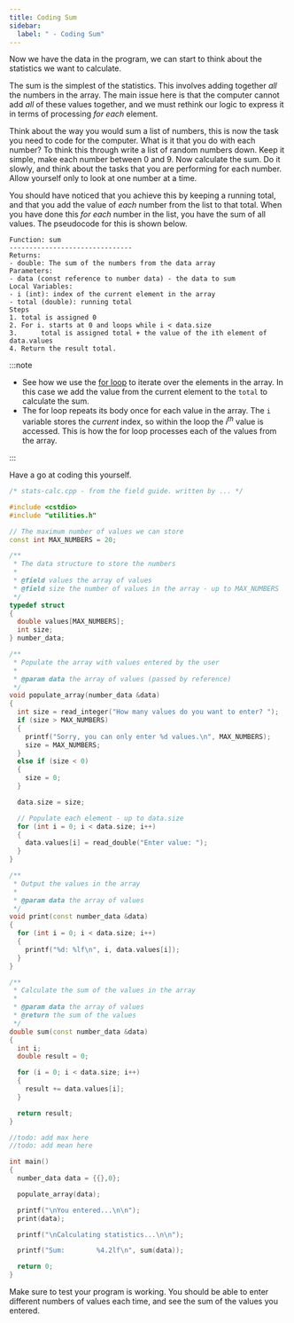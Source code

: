 ```yaml
---
title: Coding Sum
sidebar:
  label: " - Coding Sum"
---
```


Now we have the data in the program, we can start to think about the statistics we want to calculate.

The sum is the simplest of the statistics. This involves adding together *all* the numbers in the array. The main issue here is that the computer cannot add *all* of these values together, and we must rethink our logic to express it in terms of processing *for each* element.

Think about the way you would sum a list of numbers, this is now the task you need to code for the computer. What is it that you do with each number? To think this through write a list of random numbers down. Keep it simple, make each number between 0 and 9. Now calculate the sum. Do it slowly, and think about the tasks that you are performing for each number. Allow yourself only to look at one number at a time.

You should have noticed that you achieve this by keeping a running total, and that you add the value of *each* number from the list to that total. When you have done this *for each* number in the list, you have the sum of all values. The pseudocode for this is shown below.

```plaintext
Function: sum
-------------------------------
Returns:
- double: The sum of the numbers from the data array
Parameters:
- data (const reference to number data) - the data to sum
Local Variables:
- i (int): index of the current element in the array
- total (double): running total
Steps
1. total is assigned 0
2. For i. starts at 0 and loops while i < data.size
3.      total is assigned total + the value of the ith element of data.values
4. Return the result total.
```

:::note

- See how we use the [for loop](/book/part-2-organised-code/5-working-with-multiples/0-panorama/1-array-iteration) to iterate over the elements in the array. In this case we add the value from the current element to the `total` to calculate the sum. 
- The for loop repeats its body once for each value in the array. The `i` variable stores the *current* index, so within the loop the *i<sup>th</sup>* value is accessed. This is how the for loop processes each of the values from the array.

:::

Have a go at coding this yourself.

<Accordion>
  <AccordionItem
    header="Code for sum"
  >

```cpp {61-78,89,92-94}
/* stats-calc.cpp - from the field guide. written by ... */

#include <cstdio>
#include "utilities.h"

// The maximum number of values we can store
const int MAX_NUMBERS = 20;

/**
 * The data structure to store the numbers
 *
 * @field values the array of values
 * @field size the number of values in the array - up to MAX_NUMBERS
 */
typedef struct
{
  double values[MAX_NUMBERS];
  int size;
} number_data;

/**
 * Populate the array with values entered by the user
 *
 * @param data the array of values (passed by reference)
 */
void populate_array(number_data &data)
{
  int size = read_integer("How many values do you want to enter? ");
  if (size > MAX_NUMBERS)
  {
    printf("Sorry, you can only enter %d values.\n", MAX_NUMBERS);
    size = MAX_NUMBERS;
  }
  else if (size < 0)
  {
    size = 0;
  }

  data.size = size;

  // Populate each element - up to data.size
  for (int i = 0; i < data.size; i++)
  {
    data.values[i] = read_double("Enter value: ");
  }
}

/**
 * Output the values in the array
 *
 * @param data the array of values
 */
void print(const number_data &data)
{
  for (int i = 0; i < data.size; i++)
  {
    printf("%d: %lf\n", i, data.values[i]);
  }
}

/**
 * Calculate the sum of the values in the array
 *
 * @param data the array of values
 * @return the sum of the values
 */
double sum(const number_data &data)
{
  int i;
  double result = 0;

  for (i = 0; i < data.size; i++)
  {
    result += data.values[i];
  }

  return result;
}

//todo: add max here
//todo: add mean here

int main()
{
  number_data data = {{},0};

  populate_array(data);

  printf("\nYou entered...\n\n");
  print(data);

  printf("\nCalculating statistics...\n\n");

  printf("Sum:        %4.2lf\n", sum(data));

  return 0;
}
```

  </AccordionItem>
</Accordion>

Make sure to test your program is working. You should be able to enter different numbers of values each time, and see the sum of the values you entered.
